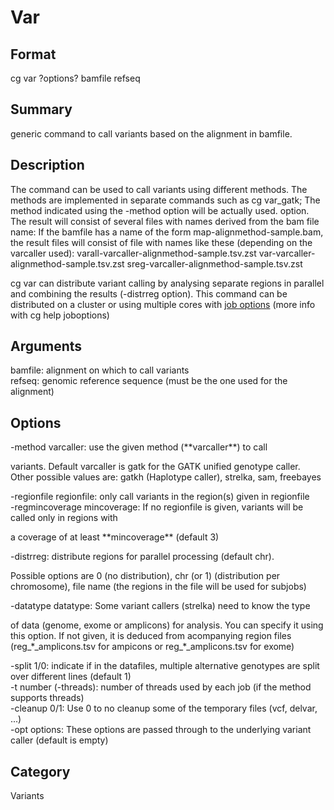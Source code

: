 = Var =

== Format ==
cg var ?options? bamfile refseq

== Summary ==
generic command to call variants based on the alignment in bamfile.

== Description ==
The command can be used to call variants using different methods. The
methods are implemented in separate commands such as cg var_gatk; The
method indicated using the -method option will be actually used. option.
The result will consist of several files with names derived from the bam
file name: If the bamfile has a name of the form
map-alignmethod-sample.bam, the result files will consist of file with
names like these (depending on the varcaller used):
varall-varcaller-alignmethod-sample.tsv.zst
var-varcaller-alignmethod-sample.tsv.zst
sreg-varcaller-alignmethod-sample.tsv.zst

cg var can distribute variant calling by analysing separate
regions in parallel and combining the results (-distrreg option).
This command can be distributed on a cluster or using multiple cores with
[[joboptions|job options]] (more info with cg help joboptions)

== Arguments ==
; bamfile: alignment on which to call variants
; refseq: genomic reference sequence (must be the one used for the alignment)

== Options ==
; -method varcaller: use the given method (**varcaller**) to call
variants. Default varcaller is gatk for the GATK unified genotype caller.
Other possible values are: gatkh (Haplotype caller), strelka, sam,
freebayes
; -regionfile regionfile: only call variants in the region(s) given in regionfile
; -regmincoverage mincoverage: If no regionfile is given, variants will be called only in regions with
a coverage of at least **mincoverage** (default 3)
; -distrreg: distribute regions for parallel processing (default chr).
Possible options are 0 (no distribution), chr (or 1) (distribution per
chromosome), file name (the regions in the file will be used for subjobs)
; -datatype datatype: Some variant callers (strelka) need to know the type
of data (genome, exome or amplicons) for analysis. You can specify it
using this option. If not given, it is deduced from acompanying region
files (reg_*_amplicons.tsv for ampicons or reg_*_amplicons.tsv for exome)
; -split 1/0: indicate if in the datafiles, multiple alternative genotypes are split over different lines (default 1)
; -t number (-threads): number of threads used by each job (if the method supports threads)
; -cleanup 0/1: Use 0 to no cleanup some of the temporary files (vcf, delvar, ...)
; -opt options: These options are passed through to the underlying variant caller (default is empty)

== Category ==
Variants
